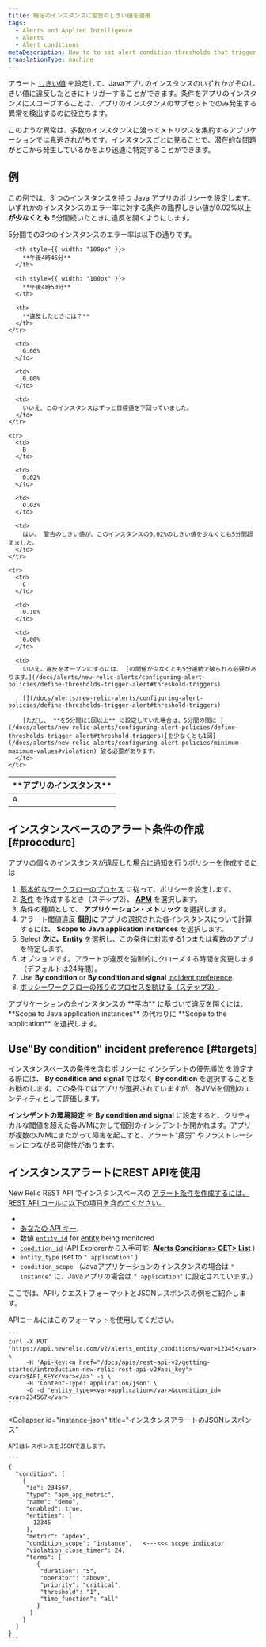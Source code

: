 ```yaml
---
title: 特定のインスタンスに警告のしきい値を適用
tags:
  - Alerts and Applied Intelligence
  - Alerts
  - Alert conditions
metaDescription: How to to set alert condition thresholds that trigger when they are violated by any of your Java app's instances.
translationType: machine
---
```


アラート [しきい値](/docs/using-new-relic/welcome-new-relic/get-started/glossary#alert-threshold) を設定して、Javaアプリのインスタンスのいずれかがそのしきい値に違反したときにトリガーすることができます。条件をアプリのインスタンスにスコープすることは、アプリのインスタンスのサブセットでのみ発生する異常を検出するのに役立ちます。

このような異常は、多数のインスタンスに渡ってメトリクスを集約するアプリケーションでは見逃されがちです。インスタンスごとに見ることで、潜在的な問題がどこから発生しているかをより迅速に特定することができます。

## 例

この例では、3 つのインスタンスを持つ Java アプリのポリシーを設定します。いずれかのインスタンスのエラー率に対する条件の臨界しきい値が0.02%以上 **が少なくとも** 5分間続いたときに違反を開くようにします。

5分間での3つのインスタンスのエラー率は以下の通りです。

<table>
  <thead>
    <tr>
      <th style={{ width: "100px" }}>
        **アプリのインスタンス**
      </th>

      <th style={{ width: "100px" }}>
        **午後4時45分**
      </th>

      <th style={{ width: "100px" }}>
        **午後4時50分**
      </th>

      <th>
        **違反したときには？**
      </th>
    </tr>
  </thead>

  <tbody>
    <tr>
      <td>
        A
      </td>

      <td>
        0.00%
      </td>

      <td>
        0.00%
      </td>

      <td>
        いいえ、このインスタンスはずっと目標値を下回っていました。
      </td>
    </tr>

    <tr>
      <td>
        B
      </td>

      <td>
        0.02%
      </td>

      <td>
        0.03%
      </td>

      <td>
        はい。 警告のしきい値が、このインスタンスの0.02%のしきい値を少なくとも5分間超えました。
      </td>
    </tr>

    <tr>
      <td>
        C
      </td>

      <td>
        0.10%
      </td>

      <td>
        0.00%
      </td>

      <td>
        いいえ。違反をオープンにするには、 [の閾値が少なくとも5分連続で破られる必要があります。](/docs/alerts/new-relic-alerts/configuring-alert-policies/define-thresholds-trigger-alert#threshold-triggers)

        [](/docs/alerts/new-relic-alerts/configuring-alert-policies/define-thresholds-trigger-alert#threshold-triggers)

        [ただし、 **を5分間に1回以上** に設定していた場合は、5分間の間に ](/docs/alerts/new-relic-alerts/configuring-alert-policies/define-thresholds-trigger-alert#threshold-triggers)[を少なくとも1回](/docs/alerts/new-relic-alerts/configuring-alert-policies/minimum-maximum-values#violation) 破る必要があります。
      </td>
    </tr>
  </tbody>
</table>

## インスタンスベースのアラート条件の作成 [#procedure]

アプリの個々のインスタンスが違反した場合に通知を行うポリシーを作成するには

1. [基本的なワークフローのプロセス](/docs/alerts/new-relic-alerts/configuring-alert-policies/alert-policy-workflow#alert-policy-process) に従って、ポリシーを設定します。
2. [条件](/docs/alerts/new-relic-alerts/configuring-alert-policies/define-alert-conditions) を作成するとき（ステップ2）、 [**APM**](/docs/alerts/new-relic-alerts/configuring-alert-policies/select-product-targets-alert-condition) を選択します。
3. 条件の種類として、 **アプリケーション・メトリック** を選択します。
4. アラート閾値違反 **個別に** アプリの選択された各インスタンスについて計算するには、 **Scope to Java application instances** を選択します。
5. Select **次に、Entity** を選択し、この条件に対応する1つまたは複数のアプリを特定します。
6. オプションです。アラートが違反を強制的にクローズする時間を変更します（デフォルトは24時間）。
7. Use **By condition** or **By condition and signal** [incident preference](/docs/alerts/new-relic-alerts/reviewing-alert-incidents/specify-when-new-relic-creates-incidents).
8. [ポリシーワークフローの残りのプロセスを続ける（ステップ3）](/docs/alerts/new-relic-alerts/configuring-alert-policies/alert-policy-workflow#alert-policy-process).

<Callout variant="tip">
  アプリケーションの全インスタンスの **平均** に基づいて違反を開くには、 **Scope to Java application instances** の代わりに **Scope to the application** を選択します。
</Callout>

## Use"By condition" incident preference [#targets]

インスタンスベースの条件を含むポリシーに [インシデントの優先順位](/docs/alerts/new-relic-alerts/reviewing-alert-incidents/specify-when-new-relic-creates-incidents) を設定する際には、 **By condition and signal** ではなく **By condition** を選択することをお勧めします。この条件ではアプリが選択されていますが、各JVMを個別のエンティティとして評価します。

**インシデントの環境設定** を **By condition and signal** に設定すると、クリティカルな閾値を超えた各JVMに対して個別のインシデントが開かれます。アプリが複数のJVMにまたがって障害を起こすと、アラート"疲労" やフラストレーションにつながる可能性があります。

## インスタンスアラートにREST APIを使用

New Relic REST API でインスタンスベースの [アラート条件を作成するには、REST API コールに以下の項目を含めてください。](/docs/alerts/new-relic-alerts/rest-api-alerts/manage-entities-alerts-conditions)

[](/docs/alerts/new-relic-alerts/rest-api-alerts/manage-entities-alerts-conditions)

* [](/docs/alerts/new-relic-alerts/rest-api-alerts/manage-entities-alerts-conditions)
* [あなたの ](/docs/alerts/new-relic-alerts/rest-api-alerts/manage-entities-alerts-conditions)[API キー](/docs/apis/rest-api-v2/getting-started/introduction-new-relic-rest-api-v2#api_key).
* 数値 [`entity_id`](/docs/using-new-relic/welcome-new-relic/get-started/glossary#entity) for [entity](/docs/using-new-relic/welcome-new-relic/get-started/glossary#entity) being monitored
* [`condition_id`](/docs/using-new-relic/welcome-new-relic/get-started/glossary#alert-condition) (API Explorerから入手可能: [**Alerts Conditions> GET> List**](https://rpm.newrelic.com/api/explore/alerts_entity_conditions/list) )
* `entity_type` (set to `" application"` )
* `condition_scope` （Javaアプリケーションのインスタンスの場合は `" instance"` に、Javaアプリの場合は `" application"` に設定されています。）

ここでは、APIリクエストフォーマットとJSONレスポンスの例をご紹介します。

<CollapserGroup>
  <Collapser
    id="instance-api"
    title="インスタンスアラートAPIコール"
  >
    APIコールにはこのフォーマットを使用してください。

    ```
    curl -X PUT 'https://api.newrelic.com/v2/alerts_entity_conditions/<var>12345</var>.json' \
         -H 'Api-Key:<a href="/docs/apis/rest-api-v2/getting-started/introduction-new-relic-rest-api-v2#api_key"><var>$API_KEY</var></a>' -i \
         -H 'Content-Type: application/json' \
         -G -d 'entity_type=<var>application</var>&condition_id=<var>234567</var>'
    ```
  </Collapser>

  <Collapser
    id="instance-json"
    title="インスタンスアラートのJSONレスポンス"
  >
    APIはレスポンスをJSONで返します。

    ```
    {
      "condition": [
        {
         "id": 234567,
         "type": "apm_app_metric",
         "name": "demo",
         "enabled": true,
         "entities": [
           12345
         ],
         "metric": "apdex",
         "condition_scope": "instance",   <---<<< scope indicator
         "violation_close_timer": 24,
         "terms": [
            {
             "duration": "5",
             "operator": "above",
             "priority": "critical",
             "threshold": "1",
             "time_function": "all"
            }
          ]
        }
      ]
    }
    ```
  </Collapser>
</CollapserGroup>

